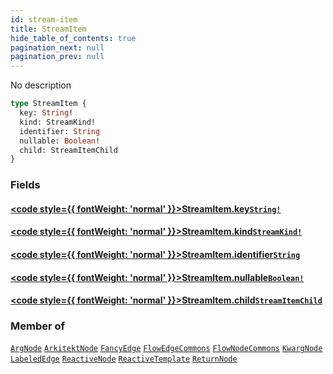 ```yaml
---
id: stream-item
title: StreamItem
hide_table_of_contents: true
pagination_next: null
pagination_prev: null
---
```








No description

```graphql
type StreamItem {
  key: String!
  kind: StreamKind!
  identifier: String
  nullable: Boolean!
  child: StreamItemChild
}
```


### Fields

#### [<code style={{ fontWeight: 'normal' }}>StreamItem.<b>key</b></code>](#)<Bullet />[`String!`](/docs/schemas/fluss/scalars/string) <Badge class="secondary" text="non-null"/> <Badge class="secondary" text="scalar"/>
> 
> 

#### [<code style={{ fontWeight: 'normal' }}>StreamItem.<b>kind</b></code>](#)<Bullet />[`StreamKind!`](/docs/schemas/fluss/enums/stream-kind) <Badge class="secondary" text="non-null"/> <Badge class="secondary" text="enum"/>
> 
> 

#### [<code style={{ fontWeight: 'normal' }}>StreamItem.<b>identifier</b></code>](#)<Bullet />[`String`](/docs/schemas/fluss/scalars/string) <Badge class="secondary" text="scalar"/>
> 
> 

#### [<code style={{ fontWeight: 'normal' }}>StreamItem.<b>nullable</b></code>](#)<Bullet />[`Boolean!`](/docs/schemas/fluss/scalars/boolean) <Badge class="secondary" text="non-null"/> <Badge class="secondary" text="scalar"/>
> 
> 

#### [<code style={{ fontWeight: 'normal' }}>StreamItem.<b>child</b></code>](#)<Bullet />[`StreamItemChild`](/docs/schemas/fluss/objects/stream-item-child) <Badge class="secondary" text="object"/>
> 
> 



### Member of

[`ArgNode`](/docs/schemas/fluss/objects/arg-node)  <Badge class="secondary" text="object"/><Bullet />[`ArkitektNode`](/docs/schemas/fluss/objects/arkitekt-node)  <Badge class="secondary" text="object"/><Bullet />[`FancyEdge`](/docs/schemas/fluss/objects/fancy-edge)  <Badge class="secondary" text="object"/><Bullet />[`FlowEdgeCommons`](/docs/schemas/fluss/interfaces/flow-edge-commons)  <Badge class="secondary" text="interface"/><Bullet />[`FlowNodeCommons`](/docs/schemas/fluss/interfaces/flow-node-commons)  <Badge class="secondary" text="interface"/><Bullet />[`KwargNode`](/docs/schemas/fluss/objects/kwarg-node)  <Badge class="secondary" text="object"/><Bullet />[`LabeledEdge`](/docs/schemas/fluss/objects/labeled-edge)  <Badge class="secondary" text="object"/><Bullet />[`ReactiveNode`](/docs/schemas/fluss/objects/reactive-node)  <Badge class="secondary" text="object"/><Bullet />[`ReactiveTemplate`](/docs/schemas/fluss/objects/reactive-template)  <Badge class="secondary" text="object"/><Bullet />[`ReturnNode`](/docs/schemas/fluss/objects/return-node)  <Badge class="secondary" text="object"/>




